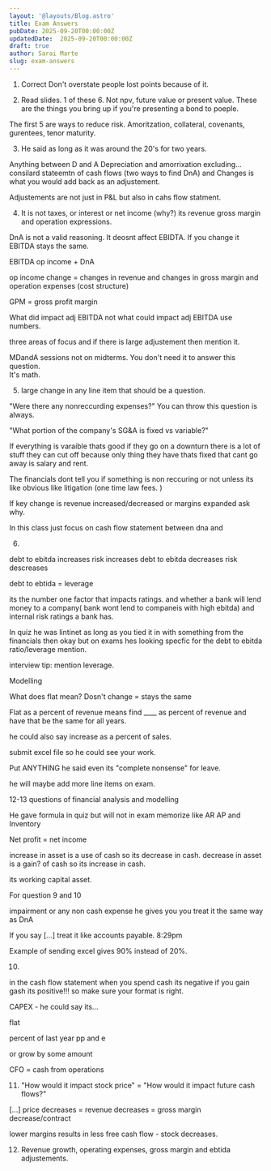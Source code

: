 ```yaml
---
layout: '@layouts/Blog.astro'
title: Exam Answers 
pubDate: 2025-09-20T00:00:00Z 
updatedDate:  2025-09-20T00:00:00Z 
draft: true
author: Sarai Marte
slug: exam-answers
---
```


1. Correct Don't overstate people lost points because of it. 

2. Read slides. 1 of these 6. Not npv, future value or present value. These are the things you bring up if you're presenting a bond to poeple. 

The first 5 are ways to reduce risk. Amoritzation, collateral, covenants, gurentees, tenor maturity.

3. He said as long as it was around the 20's for two years.

Anything between D and A Depreciation and amorrixation excluding... consilard stateemtn of cash flows (two ways to find DnA) and Changes is what you would add back as an adjustement. 

Adjustements are not just in P&L but also in cahs flow statment. 

4. It is not taxes, or interest or net income (why?) its revenue gross margin and operation expressions. 

DnA is not a valid reasoning. It deosnt affect EBIDTA. If you change it EBITDA stays the same. 

EBITDA op income + DnA 

op income change = changes in revenue and changes in gross margin and operation expenses (cost structure)


GPM = gross profit margin 

What did impact adj EBITDA not what could impact adj EBITDA use numbers. 

three areas of focus and if there is large adjustement then mention it.  

MDandA sessions not on midterms. You don't need it to answer this question.  
It's math.  

5. large change in any line item that should be a question. 

"Were there any nonreccurding expenses?" You can throw this question is always. 

"What portion of the company's SG&A is fixed vs variable?"

If everything is varaible thats good if they go on a downturn there is a lot of stuff they can cut off because only thing they have thats fixed that cant go away is salary and rent.  

The financials dont tell you if something is non reccuring or not unless its like obvious like litigation (one time law fees. )  



If key change is revenue increased/decreased or margins expanded ask why. 


In this class just focus on cash flow statement between dna and 


6. 
debt to ebitda increases risk increases 
debt to ebitda decreases risk descreases 

debt to ebtida = leverage 

its the number one factor that impacts ratings. 
and whether a bank will lend money to a company( bank wont lend to companeis with high ebitda)
and internal risk ratings a bank has. 

In quiz he was lintinet as long as you tied it in with something from the financials then okay but on exams hes looking specfic for the debt to ebitda ratio/leverage mention.

interview tip: mention leverage. 



Modelling 

What does flat mean? Dosn't change = stays the same 



Flat as a percent of revenue means find ____ as percent of revenue and have that be the same for all years. 

he could also say increase as a percent of sales. 

submit excel file so he could see your work. 

Put ANYTHING he said even its "complete nonsense" for leave. 

he will maybe add more line items on exam. 

12-13 questions of financial analysis  and modelling 

He gave formula in quiz but will not in exam memorize like AR AP and Inventory

Net profit = net income 

increase in asset is a use of cash so its decrease in cash.
decrease in asset is a gain? of cash so its increase in cash.

its working capital asset. 


For question 9 and 10 

impairment or any non cash expense he gives you you treat it the same way as DnA

If you say [...] treat it like accounts payable. 8:29pm 

Example of sending excel gives 90% instead of 20%. 

10. 
in the cash flow statement when you spend cash its negative if you gain gash its positive!!! so make sure your format is right.  

CAPEX - he could say its...

flat 

percent of last year pp and e 

or grow by some amount 



CFO = cash from operations


11. "How would it impact stock price" = "How would it impact future cash flows?"

[...]
price decreases = revenue decreases = gross margin decrease/contract

lower margins results in less free cash flow - stock decreases.


12. Revenue growth, operating expenses, gross margin and ebtida adjustements. 